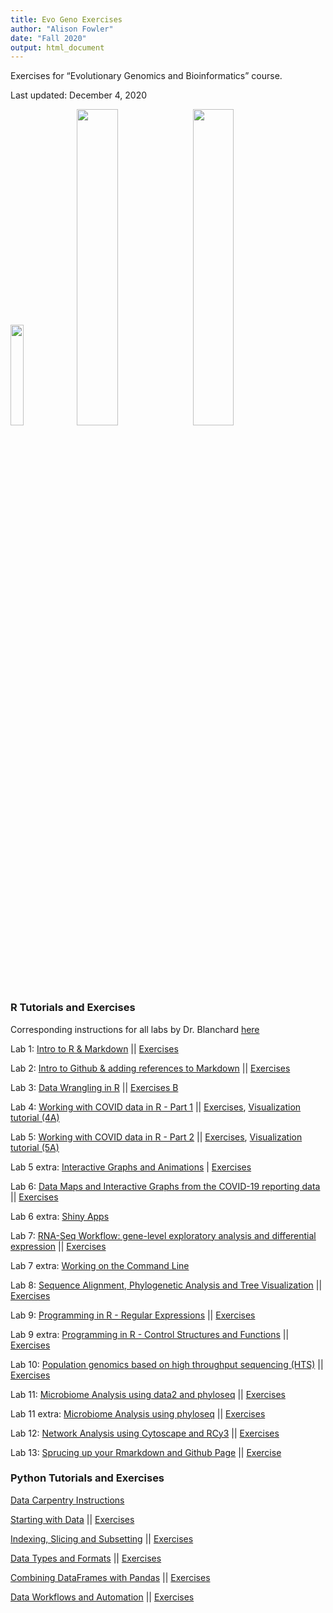 ```yaml
---
title: Evo Geno Exercises
author: "Alison Fowler"
date: "Fall 2020"
output: html_document
---
```


Exercises for "Evolutionary Genomics and Bioinformatics" course.

Last updated: December 4, 2020 

<img src="images/IMG_1285.JPG" width="20.3%">
<img src="images/IMG_1530.JPG" width="36%"> <img src="images/pasiecnik2020.JPG" width="36%">

### R Tutorials and Exercises

Corresponding instructions for all labs by Dr. Blanchard [here](https://jeffreyblanchard.github.io/EvoGeno/)

Lab 1: [Intro to R & Markdown](https://jeffreyblanchard.github.io/EvoGeno/EvoGeno_Lab1.html) || [Exercises](Lab1_AEF.html)

Lab 2: [Intro to Github & adding references to Markdown](https://jeffreyblanchard.github.io/EvoGeno/EvoGeno_Lab2_GitHub.html) || [Exercises](Lab2_AEF.html)

Lab 3: [Data Wrangling in R](https://jeffreyblanchard.github.io/EvoGeno/EvoGeno_Lab3_Data_Wrangling.html) || [Exercises B](Lab3B_complete.html)

Lab 4: [Working with COVID data in R - Part 1](https://jeffreyblanchard.github.io/EvoGeno/EvoGeno_Lab4_covid.html) || [Exercises](Lab4.html), [Visualization tutorial (4A)](Lab-4A.html)

Lab 5: [Working with COVID data in R - Part 2](https://jeffreyblanchard.github.io/EvoGeno/EvoGeno_Lab5_covid.html) || [Exercises](Lab5.html), [Visualization tutorial (5A)](Lab5A.html)

Lab 5 extra: [Interactive Graphs and Animations](https://jeffreyblanchard.github.io/EvoGeno/EvoGeno_Lab5x_interactive_graphs.html) | [Exercises](Lab5-Extra.html)

Lab 6: [Data Maps and Interactive Graphs from the COVID-19 reporting data](https://jeffreyblanchard.github.io/EvoGeno/EvoGeno_Lab6_maps.html) || [Exercises](Lab6.html)

Lab 6 extra: [Shiny Apps](https://jeffreyblanchard.github.io/EvoGeno/EvoGeno_Lab6x_Shiny.html)

Lab 7: [RNA-Seq Workflow: gene-level exploratory analysis and differential expression](https://jeffreyblanchard.github.io/EvoGeno/EvoGeno_Lab7_rnaseq.html) || [Exercises](Lab_7.html)

Lab 7 extra: [Working on the Command Line](https://jeffreyblanchard.github.io/EvoGeno/EvoGeno_Lab7x_cmd.html)

Lab 8: [Sequence Alignment, Phylogenetic Analysis and Tree Visualization](https://jeffreyblanchard.github.io/EvoGeno/EvoGeno_Lab8_phylogenetic.html#ngphylogeny.fr---a-quick-and-easy-working-flow-including-multiple-sequence-alignment-phylogenetic-analysis-and-tree-visualization) || [Exercises](Lab8.html)

Lab 9: [Programming in R - Regular Expressions](https://jeffreyblanchard.github.io/EvoGeno/EvoGeno_Lab9_stringr.html#class-exercises) || [Exercises](Lab9A.html)

Lab 9 extra: [Programming in R - Control Structures and Functions](https://jeffreyblanchard.github.io/EvoGeno/EvoGeno_Lab9x_progR_loops.html) || [Exercises](Lab9x.html)

Lab 10: [Population genomics based on high throughput sequencing (HTS)](https://jeffreyblanchard.github.io/EvoGeno/EvoGeno_Lab10_SNP.html) || [Exercises](Lab10.html)

Lab 11: [Microbiome Analysis using data2 and phyloseq](https://jeffreyblanchard.github.io/EvoGeno/EvoGeno_Lab11_phyloseq.html) || [Exercises](Lab11.html)

Lab 11 extra:  [Microbiome Analysis using phyloseq](https://jeffreyblanchard.github.io/EvoGeno/EvoGeno_Lab11x_phyloseq.html) || [Exercises](Lab11x.html)

Lab 12: [Network Analysis using Cytoscape and RCy3](https://jeffreyblanchard.github.io/EvoGeno/EvoGeno_Lab12_cytoscape.html) || [Exercises](Lab12.html)

Lab 13: [Sprucing up your Rmarkdown and Github Page](https://jeffreyblanchard.github.io/EvoGeno/EvoGeno_Lab13_pretty.html) || [Exercise](https://aefowler.github.io/lab13/)

### Python Tutorials and Exercises  

[Data Carpentry Instructions](https://datacarpentry.org/python-ecology-lesson/) 

[Starting with Data](https://datacarpentry.org/python-ecology-lesson/02-starting-with-data/index.html) ||  [Exercises](Lab3-Python-Starting-With-Data.html)

[Indexing, Slicing and Subsetting](https://datacarpentry.org/python-ecology-lesson/03-index-slice-subset/index.html) || [Exercises](Lab3-Indexing-etc.html)

[Data Types and Formats](https://datacarpentry.org/python-ecology-lesson/04-data-types-and-format/index.html) || [Exercises](Lab3-Data-Types.html) 

[Combining DataFrames with Pandas](https://datacarpentry.org/python-ecology-lesson/05-merging-data/index.html) || [Exercises](DataFrames-with-pandas.html)

[Data Workflows and Automation](https://datacarpentry.org/python-ecology-lesson/06-loops-and-functions/index.html) || [Exercises](data-workflows.html)